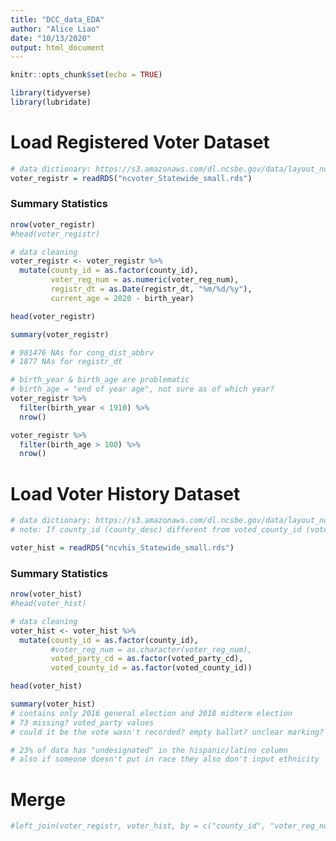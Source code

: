 ```yaml
---
title: "DCC_data_EDA"
author: "Alice Liao"
date: "10/13/2020"
output: html_document
---
```


```r
knitr::opts_chunk$set(echo = TRUE)
```

```r
library(tidyverse)
library(lubridate)
```

# Load Registered Voter Dataset
```r
# data dictionary: https://s3.amazonaws.com/dl.ncsbe.gov/data/layout_ncvoter.txt
voter_registr = readRDS("ncvoter_Statewide_small.rds")
```

### Summary Statistics
```r
nrow(voter_registr)
#head(voter_registr)

# data cleaning
voter_registr <- voter_registr %>%
  mutate(county_id = as.factor(county_id),
         voter_reg_num = as.numeric(voter_reg_num),
         registr_dt = as.Date(registr_dt, "%m/%d/%y"),
         current_age = 2020 - birth_year) 

head(voter_registr)

summary(voter_registr)

# 981476 NAs for cong_dist_abbrv
# 1877 NAs for registr_dt

# birth_year & birth_age are problematic
# birth_age = "end of year age", not sure as of which year?
voter_registr %>%
  filter(birth_year < 1910) %>%
  nrow()

voter_registr %>%
  filter(birth_age > 100) %>%
  nrow()

```
# Load Voter History Dataset
```r
# data dictionary: https://s3.amazonaws.com/dl.ncsbe.gov/data/layout_ncvhis.txt
# note: If county_id (county_desc) different from voted_county_id (voted_county_desc), this indicates the ballot chosen in primary by an unaffiliated voter

voter_hist = readRDS("ncvhis_Statewide_small.rds")
```

### Summary Statistics
```r
nrow(voter_hist)
#head(voter_hist)

# data cleaning
voter_hist <- voter_hist %>%
  mutate(county_id = as.factor(county_id),
         #voter_reg_num = as.character(voter_reg_num),
         voted_party_cd = as.factor(voted_party_cd),
         voted_county_id = as.factor(voted_county_id))

head(voter_hist)

summary(voter_hist)
# contains only 2016 general election and 2018 midterm election
# 73 missing? voted_party values
# could it be the vote wasn't recorded? empty ballot? unclear marking?

# 23% of data has "undesignated" in the hispanic/latino column
# also if someone doesn't put in race they also don't input ethnicity
```

# Merge

```r
#left_join(voter_registr, voter_hist, by = c("county_id", "voter_reg_num"))
```

